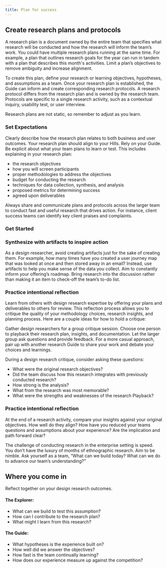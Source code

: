```yaml
---
title: Plan for success
---
```



## Create research plans and protocols 

A research plan is a document owned by the entire team that specifies what research will be conducted and how the research will inform the team’s work. You could have multiple research plans running at the same time. For example, a plan that outlines research goals for the year can run in tandem with a plan that describes this month's activities. Limit a plan’s objectives to remove ambiguity and increase alignment.

To create this plan, define your research or learning objectives, hypotheses, and assumptions as a team. Once your research plan is established, the Guide can inform and create corresponding research protocols. A research protocol differs from the research plan and is owned by the research team. Protocols are specific to a single research activity, such as a contextual inquiry, usability test, or user interview.

Research plans are not static, so remember to adjust as you learn.

### Set Expectations

Clearly describe how the research plan relates to both business and user outcomes. Your research plan should align to your Hills. Rely on your Guide. Be explicit about what your team plans to learn or test. This includes explaining in your research plan:

- the research objectives
- how you will screen participants
- proper methodologies to address the objectives
- budget for conducting the research
- techniques for data collection, synthesis, and analysis
- proposed metrics for determining success
- agreed upon deliverables

Always share and communicate plans and protocols across the larger team to conduct fast and useful research that drives action. For instance, client success teams can identify key client praises and complaints.

### Get Started

<Row className="resource-card-group">
<Column colMd={4} colLg={4} noGutterSm>
<ResourceCard
  title="IBM Design research plan template"
  aspectRatio="2:1"
  actionIcon="launch"
  href="#"
>

</ResourceCard>
</Column>
<Column colMd={4} colLg={4} noGutterSm>
<ResourceCard
  title="IBM Design Research protocol template"
  aspectRatio="2:1"
  actionIcon="launch"
  href="#"
>

</ResourceCard>
</Column>
</Row>

### Synthesize with artifacts to inspire action

As a design researcher, avoid creating artifacts just for the sake of creating them. For example, how many times have you created a user journey map that was looked at once and then stored away in an email? Instead, use artifacts to help you make sense of the data you collect. Aim to constantly inform your offering’s roadmap. Bring research into the discussion rather than making it an item to check-off the team’s to-do list.

### Practice intentional reflection

Learn from others with design research expertise by offering your plans and deliverables to others for review. This reflection process allows you to critique the quality of your methodology choices, research insights, and planning process. Here are a couple ideas for how to hold a critique:

Gather design researchers for a group critique session. Choose one person to playback their research plan, insights, and documentation. Let the larger group ask questions and provide feedback. For a more casual approach, pair up with another research Guide to share your work and debate your choices and learnings.

During a design research critique, consider asking these questions:

- What were the original research objectives?
- Did the team discuss how this research integrates with previously conducted research?
- How strong is the analysis?
- What from the research was most memorable?
- What were the strengths and weaknesses of the research Playback?

### Practice intentional reflection

At the end of a research activity, compare your insights against your original objectives. How well do they align? How have you reduced your teams questions and assumptions about your experience? Are the implication and path forward clear?

The challenge of conducting research in the enterprise setting is speed. You don’t have the luxury of months of ethnographic research. Aim to be nimble. Ask yourself as a team, “What can we build today? What can we do to advance our team’s understanding?”

## Where you come in

Reflect together on your design research outcomes.

#### The Explorer:

- What can we build to test this assumption?
- How can I contribute to the research plan?
- What might I learn from this research?

#### The Guide:

- What hypotheses is the experience built on?
- How well did we answer the objectives?
- How fast is the team continually learning?
- How does our experience measure up against the competition?
